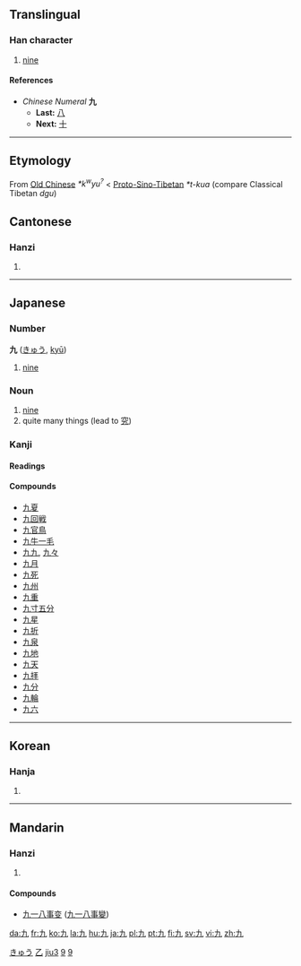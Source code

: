 {{see|玖}}<!-- may be replaced by zh-forms -->

==Translingual==
{{Han stroke|[[Image:九-order.gif]]}}
{{Han stroke|[[Image:Stroke order of Japanese Kanji 九.png]]}}
===Han character===
{{Han char|rad=乙|as=01|sn=2|four=4001<sub>7</sub>|canj=大弓 (KN)}}
# [[nine]]
====References====
{{Han ref|kx=0083.190|dkj=00167|dj=0168.020|hdz=10048.050|uh=4E5D|ud=20061|bh=A445|bd=42053}}


*''Chinese Numeral'' '''九'''
**'''Last:''' [[八]]
**'''Next:''' [[十]]
----

== Etymology ==

From [[Old Chinese]] ''*k<sup>w</sup>yu<sup>?</sup>'' < [[Proto-Sino-Tibetan]] ''*t-kua'' (compare Classical Tibetan ''dgu'')

==Cantonese==
===Hanzi===
{{yue-hanzi|jyut=|y=gau2}}
# {{defn|Cantonese}}
----
==Japanese==
[[Category:1000 Japanese basic words|きゅう]]
===Number===
'''九''' ([[きゅう]], [[kyū]])
# [[nine]]
=== Noun ===
{{ja-noun|k|hira=きゅう|rom=kyū}}
# [[nine]]
# quite many things (lead to [[究]])
===Kanji===
{{ja-kanji|grade=1|rs=乙01}}
====Readings====
{{ja-readings|on=[[く]] ([[ku]]), [[きゅう]] ([[kyū]])|kun=[[ここのつ]] ([[九つ]], [[kokonotsu]])}}
====Compounds====
*[[九夏]]
*[[九回戦]]
*[[九官鳥]]
*[[九牛一毛]]
*[[九九]], [[九々]]
*[[九月]]
*[[九死]]
*[[九州]]
*[[九重]]
*[[九寸五分]]
*[[九星]]
*[[九折]]
*[[九泉]]
*[[九地]]
*[[九天]]
*[[九拝]]
*[[九分]]
*[[九輪]]
*[[九六]]
----
==Korean==
===Hanja===
{{ko-hanja|hangeul=[[구]], [[규]]|eumhun=아홉|rv=gu, gyu|mr=ku, kyu}}
# {{defn|Korean}}





[[Category:zh-tw:Numbers|乙]]
[[Category:zh-cn:Numbers|jiu3]]


[[Category:Japanese numbers|9]]


[[Category:Korean numbers|9]]
----
==Mandarin==
===Hanzi===
{{cmn-hanzi|pin=[[jiǔ]] ([[jiu3]]), [[xiǎng]] ([[xiang3]]), [[xiàng]] ([[xiang4]])|wg=chiu<sup>3</sup>, hsiang<sup>3</sup>, hsiang<sup>4</sup>}}
# {{defn|Mandarin}}

====Compounds====
{{top2}}
*[[九一八事变]] ([[九一八事变|九一八事變]])
{{mid2}}
{{bottom}}

[[da:九]]
[[fr:九]]
[[ko:九]]
[[la:九]]
[[hu:九]]
[[ja:九]]
[[pl:九]]
[[pt:九]]
[[fi:九]]
[[sv:九]]
[[vi:九]]
[[zh:九]]